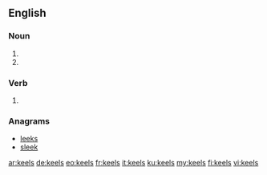 {{also|Keels}}
==English==

===Noun===
{{head|en|noun plural form}}

# {{plural of|keel|lang=en}}
# {{alternative form of|kayles|lang=en}}

===Verb===
{{head|en|verb form}}

# {{en-third-person singular of|keel}}

===Anagrams===
* [[leeks#English|leeks]]
* [[sleek#English|sleek]]

[[ar:keels]]
[[de:keels]]
[[eo:keels]]
[[fr:keels]]
[[it:keels]]
[[ku:keels]]
[[my:keels]]
[[fi:keels]]
[[vi:keels]]